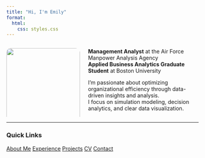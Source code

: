 ```yaml
---
title: "Hi, I'm Emily"
format:
  html:
    css: styles.css
---
```


::: columns
::: {.column width="40%"}
![](images/headshot.jpeg){width="100%" style="border-radius: 12px;"}
:::

::: {.column width="60%"}
**Management Analyst** at the Air Force Manpower Analysis Agency  
**Applied Business Analytics Graduate Student** at Boston University  

I’m passionate about optimizing organizational efficiency through data-driven insights and analysis.  
I focus on simulation modeling, decision analytics, and clear data visualization.
:::
:::

---

### Quick Links
<div class="card-grid">
  <a class="card" href="about.qmd">About Me</a>
  <a class="card" href="experience.qmd">Experience</a>
  <a class="card" href="projects.qmd">Projects</a>
  <a class="card" href="cv.qmd">CV</a>
  <a class="card" href="contact.qmd">Contact</a>
</div>


